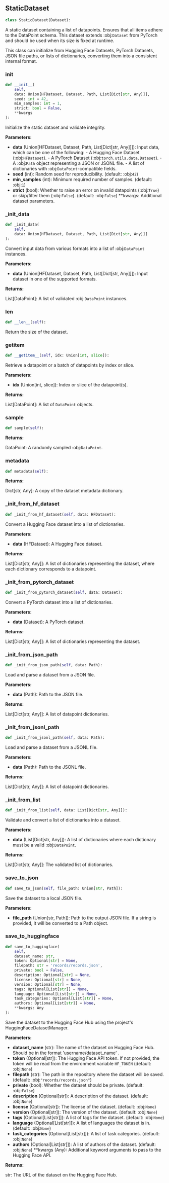 <a id="camel.datasets.static_dataset"></a>

<a id="camel.datasets.static_dataset.StaticDataset"></a>

## StaticDataset

```python
class StaticDataset(Dataset):
```

A static dataset containing a list of datapoints.
Ensures that all items adhere to the DataPoint schema.
This dataset extends :obj:`Dataset` from PyTorch and should
be used when its size is fixed at runtime.

This class can initialize from Hugging Face Datasets,
PyTorch Datasets, JSON file paths, or lists of dictionaries,
converting them into a consistent internal format.

<a id="camel.datasets.static_dataset.StaticDataset.__init__"></a>

### __init__

```python
def __init__(
    self,
    data: Union[HFDataset, Dataset, Path, List[Dict[str, Any]]],
    seed: int = 42,
    min_samples: int = 1,
    strict: bool = False,
    **kwargs
):
```

Initialize the static dataset and validate integrity.

**Parameters:**

- **data** (Union[HFDataset, Dataset, Path, List[Dict[str, Any]]]): Input data, which can be one of the following: - A Hugging Face Dataset (:obj:`HFDataset`). - A PyTorch Dataset (:obj:`torch.utils.data.Dataset`). - A :obj:`Path` object representing a JSON or JSONL file. - A list of dictionaries with :obj:`DataPoint`-compatible fields.
- **seed** (int): Random seed for reproducibility. (default: :obj:`42`)
- **min_samples** (int): Minimum required number of samples. (default: :obj:`1`)
- **strict** (bool): Whether to raise an error on invalid datapoints (:obj:`True`) or skip/filter them (:obj:`False`). (default: :obj:`False`) **kwargs: Additional dataset parameters.

<a id="camel.datasets.static_dataset.StaticDataset._init_data"></a>

### _init_data

```python
def _init_data(
    self,
    data: Union[HFDataset, Dataset, Path, List[Dict[str, Any]]]
):
```

Convert input data from various formats into a list of
:obj:`DataPoint` instances.

**Parameters:**

- **data** (Union[HFDataset, Dataset, Path, List[Dict[str, Any]]]): Input dataset in one of the supported formats.

**Returns:**

  List[DataPoint]: A list of validated :obj:`DataPoint`
instances.

<a id="camel.datasets.static_dataset.StaticDataset.__len__"></a>

### __len__

```python
def __len__(self):
```

Return the size of the dataset.

<a id="camel.datasets.static_dataset.StaticDataset.__getitem__"></a>

### __getitem__

```python
def __getitem__(self, idx: Union[int, slice]):
```

Retrieve a datapoint or a batch of datapoints by index or slice.

**Parameters:**

- **idx** (Union[int, slice]): Index or slice of the datapoint(s).

**Returns:**

  List[DataPoint]: A list of `DataPoint` objects.

<a id="camel.datasets.static_dataset.StaticDataset.sample"></a>

### sample

```python
def sample(self):
```

**Returns:**

  DataPoint: A randomly sampled :obj:`DataPoint`.

<a id="camel.datasets.static_dataset.StaticDataset.metadata"></a>

### metadata

```python
def metadata(self):
```

**Returns:**

  Dict[str, Any]: A copy of the dataset metadata dictionary.

<a id="camel.datasets.static_dataset.StaticDataset._init_from_hf_dataset"></a>

### _init_from_hf_dataset

```python
def _init_from_hf_dataset(self, data: HFDataset):
```

Convert a Hugging Face dataset into a list of dictionaries.

**Parameters:**

- **data** (HFDataset): A Hugging Face dataset.

**Returns:**

  List[Dict[str, Any]]: A list of dictionaries representing
the dataset, where each dictionary corresponds to a datapoint.

<a id="camel.datasets.static_dataset.StaticDataset._init_from_pytorch_dataset"></a>

### _init_from_pytorch_dataset

```python
def _init_from_pytorch_dataset(self, data: Dataset):
```

Convert a PyTorch dataset into a list of dictionaries.

**Parameters:**

- **data** (Dataset): A PyTorch dataset.

**Returns:**

  List[Dict[str, Any]]: A list of dictionaries representing
the dataset.

<a id="camel.datasets.static_dataset.StaticDataset._init_from_json_path"></a>

### _init_from_json_path

```python
def _init_from_json_path(self, data: Path):
```

Load and parse a dataset from a JSON file.

**Parameters:**

- **data** (Path): Path to the JSON file.

**Returns:**

  List[Dict[str, Any]]: A list of datapoint dictionaries.

<a id="camel.datasets.static_dataset.StaticDataset._init_from_jsonl_path"></a>

### _init_from_jsonl_path

```python
def _init_from_jsonl_path(self, data: Path):
```

Load and parse a dataset from a JSONL file.

**Parameters:**

- **data** (Path): Path to the JSONL file.

**Returns:**

  List[Dict[str, Any]]: A list of datapoint dictionaries.

<a id="camel.datasets.static_dataset.StaticDataset._init_from_list"></a>

### _init_from_list

```python
def _init_from_list(self, data: List[Dict[str, Any]]):
```

Validate and convert a list of dictionaries into a dataset.

**Parameters:**

- **data** (List[Dict[str, Any]]): A list of dictionaries where each dictionary must be a valid :obj:`DataPoint`.

**Returns:**

  List[Dict[str, Any]]: The validated list of dictionaries.

<a id="camel.datasets.static_dataset.StaticDataset.save_to_json"></a>

### save_to_json

```python
def save_to_json(self, file_path: Union[str, Path]):
```

Save the dataset to a local JSON file.

**Parameters:**

- **file_path** (Union[str, Path]): Path to the output JSON file. If a string is provided, it will be converted to a Path object.

<a id="camel.datasets.static_dataset.StaticDataset.save_to_huggingface"></a>

### save_to_huggingface

```python
def save_to_huggingface(
    self,
    dataset_name: str,
    token: Optional[str] = None,
    filepath: str = 'records/records.json',
    private: bool = False,
    description: Optional[str] = None,
    license: Optional[str] = None,
    version: Optional[str] = None,
    tags: Optional[List[str]] = None,
    language: Optional[List[str]] = None,
    task_categories: Optional[List[str]] = None,
    authors: Optional[List[str]] = None,
    **kwargs: Any
):
```

Save the dataset to the Hugging Face Hub using the project's
HuggingFaceDatasetManager.

**Parameters:**

- **dataset_name** (str): The name of the dataset on Hugging Face Hub. Should be in the format 'username/dataset_name' .
- **token** (Optional[str]): The Hugging Face API token. If not provided, the token will be read from the environment variable `HF_TOKEN` (default: :obj:`None`)
- **filepath** (str): The path in the repository where the dataset will be saved. (default: :obj:`"records/records.json"`)
- **private** (bool): Whether the dataset should be private. (default: :obj:`False`)
- **description** (Optional[str]): A description of the dataset. (default: :obj:`None`)
- **license** (Optional[str]): The license of the dataset. (default: :obj:`None`)
- **version** (Optional[str]): The version of the dataset. (default: :obj:`None`)
- **tags** (Optional[List[str]]): A list of tags for the dataset. (default: :obj:`None`)
- **language** (Optional[List[str]]): A list of languages the dataset is in. (default: :obj:`None`)
- **task_categories** (Optional[List[str]]): A list of task categories. (default: :obj:`None`)
- **authors** (Optional[List[str]]): A list of authors of the dataset. (default: :obj:`None`) **kwargs (Any): Additional keyword arguments to pass to the Hugging Face API.

**Returns:**

  str: The URL of the dataset on the Hugging Face Hub.
